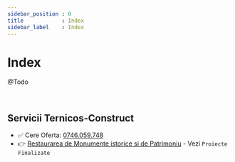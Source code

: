 ```yaml
---
sidebar_position : 0
title            : Index
sidebar_label    : Index
---
```


# Index

@Todo

<br />

## Servicii Ternicos-Construct

- ✅ Cere Oferta: [0746.059.748](tel:0746.059.748)
- 👉 [Restaurarea de Monumente istorice si de Patrimoniu](https://ternicos-construct.ro/) - Vezi `Proiecte Finalizate`
